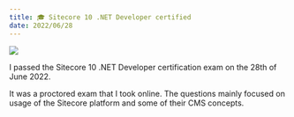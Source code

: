 ---
title: 🎓 Sitecore 10 .NET Developer certified
date: 2022/06/28
---


<Image src="sitecore-10-dotnet-cert.png" />

I passed the Sitecore 10 .NET Developer certification exam on the 28th of June 2022.

It was a proctored exam that I took online. The questions mainly focused on usage of the Sitecore platform and some of their CMS concepts.
